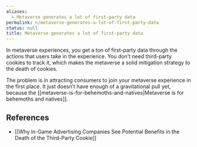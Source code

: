 ```yaml
---
aliases:
  - Metaverse generates a lot of first-party data
permalink: n/metaverse-generates-a-lot-of-first-party-data
status: null
title: Metaverse generates a lot of first-party data
---
```

In metaverse experiences, you get a ton of first-party data through the actions that users take in the experience. You don’t need third-party cookies to track it, which makes the metaverse a solid mitigation strategy to the death of cookies.

The problem is in attracting consumers to join your metaverse experience in the first place. It just doesn’t have enough of a gravitational pull yet, because the [[metaverse-is-for-behemoths-and-natives|Metaverse is for behemoths and natives]].

## References

- [[Why in-Game Advertising Companies See Potential Benefits in the Death of the Third-Party Cookie]]

